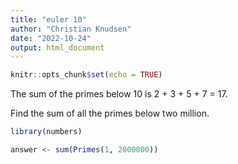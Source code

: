 ```yaml
---
title: "euler 10"
author: "Christian Knudsen"
date: "2022-10-24"
output: html_document
---
```


```r
knitr::opts_chunk$set(echo = TRUE)
```
The sum of the primes below 10 is 2 + 3 + 5 + 7 = 17.

Find the sum of all the primes below two million.


```r
library(numbers)

answer <- sum(Primes(1, 2000000))
```

